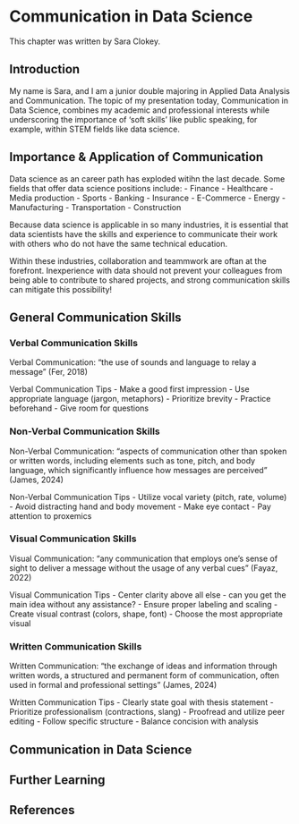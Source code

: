 # Communication in Data Science

This chapter was written by Sara Clokey.

## Introduction

My name is Sara, and I am a junior double majoring in Applied Data Analysis and Communication. The topic of my presentation today, Communication in Data Science, combines my academic and professional interests while underscoring the importance of 'soft skills' like public speaking, for example, within STEM fields like data science.

## Importance & Application of Communication
Data science as an career path has exploded witihn the last decade. Some fields that offer data science positions include:
        - Finance
        - Healthcare
        - Media production
        - Sports
        - Banking
        - Insurance
        - E-Commerce
        - Energy
        - Manufacturing
        - Transportation
        - Construction

Because data science is applicable in so many industries, it is essential that data scientists have the skills and experience to communicate their work with others who do not have the same technical education. 

Within these industries, collaboration and teammwork are oftan at the forefront. Inexperience with data should not prevent your colleagues from being able to contribute to shared projects, and strong communication skills can mitigate this possibility!

## General Communication Skills

### Verbal Communication Skills

Verbal Communication: "the use of sounds and language to
relay a message" (Fer, 2018)

Verbal Communication Tips
        - Make a good first impression
        - Use appropriate language (jargon, metaphors)
        - Prioritize brevity
        - Practice beforehand
        - Give room for questions

### Non-Verbal Communication Skills

Non-Verbal Communication: "aspects of communication other than spoken or written words, including elements such as tone, pitch, and body language, which significantly influence how messages are perceived" (James, 2024)

Non-Verbal Communication Tips
        - Utilize vocal variety (pitch, rate, volume)
        - Avoid distracting hand and body movement
        - Make eye contact
        - Pay attention to proxemics

### Visual Communication Skills

Visual Communication: "any communication that employs one’s sense of sight to deliver a message without the usage of any verbal cues" (Fayaz, 2022)

Visual Communication Tips
        - Center clarity above all else - can you get the main idea without any assistance?
        - Ensure proper labeling and scaling
        - Create visual contrast (colors, shape, font)
        - Choose the most appropriate visual

### Written Communication Skills

Written Communication: "the exchange of ideas and information through written words, a structured and permanent form of communication, often used in formal and professional settings" (James, 2024)

Written Communication Tips
        - Clearly state goal with thesis statement
        - Prioritize professionalism (contractions, slang)
        - Proofread and utilize peer editing
        - Follow specific structure
        - Balance concision with analysis

## Communication in Data Science


## Further Learning


## References